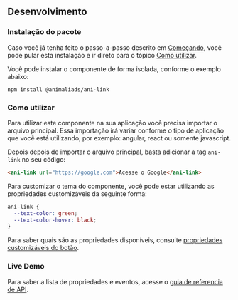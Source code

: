 
## Desenvolvimento

### Instalação do pacote

Caso você já tenha feito o passo-a-passo descrito em [Começando](?path=/docs/começando--page),
você pode pular esta instalação e ir direto para o tópico [Como utilizar](#como-utilizar).

Você pode instalar o componente de forma isolada, conforme o exemplo abaixo:

```
npm install @animaliads/ani-link
```

### Como utilizar

Para utilizar este componente na sua aplicação você precisa importar o arquivo principal.
Essa importação irá variar conforme o tipo de aplicação que você está utilizando, por exemplo: angular, react ou
somente javascript.

Depois depois de importar o arquivo principal, basta adicionar a tag `ani-link` no seu código:

```html
<ani-link url="https://google.com">Acesse o Google</ani-link>
```

Para customizar o tema do componente, você pode estar utilizando as propriedades customizáveis
da seguinte forma:

```css
ani-link {
  --text-color: green;
  --text-color-hover: black;
}
```

Para saber quais são as propriedades disponíveis, consulte [propriedades customizáveis do botão](#propriedades-customizáveis).

### Live Demo

<LiveDemo />

Para saber a lista de propriedades e eventos, acesse o [guia de referencia de API](/docs/api-link--sample).
